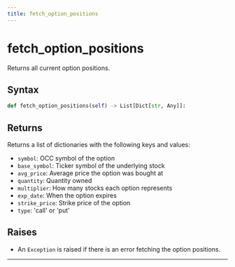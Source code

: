 ```yaml
---
title: fetch_option_positions
---
```


# fetch_option_positions

Returns all current option positions.

## Syntax

<DocParameterTable params={[]} />

```python
def fetch_option_positions(self) -> List[Dict[str, Any]]:
```

## Returns

Returns a list of dictionaries with the following keys and values:
- `symbol`: OCC symbol of the option
- `base_symbol`: Ticker symbol of the underlying stock
- `avg_price`: Average price the option was bought at
- `quantity`: Quantity owned
- `multiplier`: How many stocks each option represents
- `exp_date`: When the option expires
- `strike_price`: Strike price of the option
- `type`: 'call' or 'put'

## Raises
- An `Exception` is raised if there is an error fetching the option positions.
---
